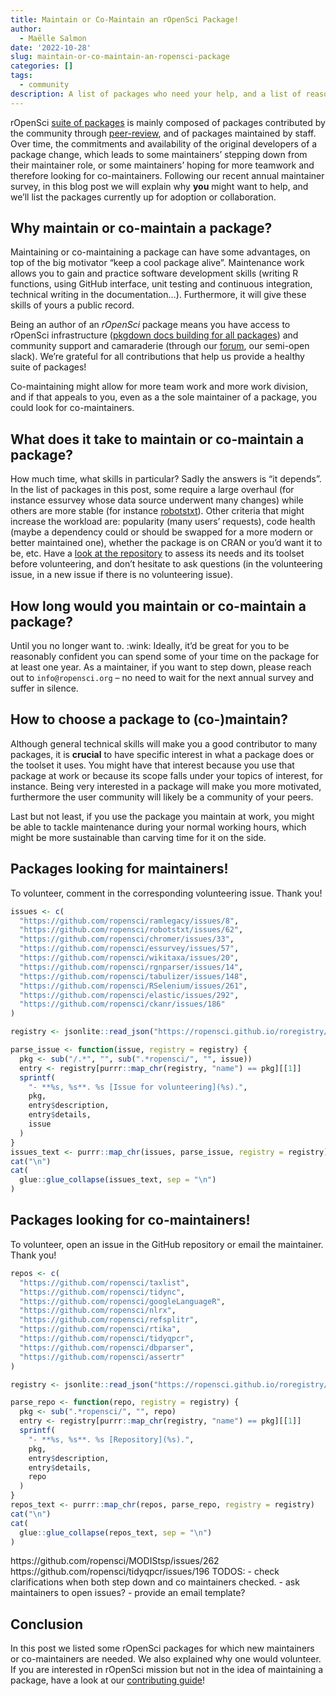 ```yaml
---
title: Maintain or Co-Maintain an rOpenSci Package!
author:
  - Maëlle Salmon
date: '2022-10-28'
slug: maintain-or-co-maintain-an-ropensci-package
categories: []
tags:
  - community
description: A list of packages who need your help, and a list of reasons why to help.
---
```


rOpenSci [suite of packages](/packages) is mainly composed of packages contributed by the community through [peer-review](/software-peer-review), and of packages maintained by staff. 
Over time, the commitments and availability of the original developers of a package change, which leads to some maintainers' stepping down from their maintainer role, or some maintainers' hoping for more teamwork and therefore looking for co-maintainers.
Following our recent annual maintainer survey, in this blog post we will explain why **you** might want to help, and we'll list the packages currently up for adoption or collaboration.

## Why maintain or co-maintain a package?

Maintaining or co-maintaining a package can have some advantages, on top of the big motivator "keep a cool package alive".
Maintenance work allows you to gain and practice software development skills (writing R functions, using GitHub interface, unit testing and continuous integration, technical writing in the documentation...).
Furthermore, it will give these skills of yours a public record.

Being an author of an _rOpenSci_ package means you have access to rOpenSci infrastructure ([pkgdown docs building for all packages](/blog/2021/09/03/runiverse-docs/)) and community support and camaraderie (through our [forum](/blog/2022/01/11/ropensci-forum/), our semi-open slack).
We're grateful for all contributions that help us provide a healthy suite of packages!

Co-maintaining might allow for more team work and more work division, and if that appeals to you, even as a the sole maintainer of a package, you could look for co-maintainers. 

## What does it take to maintain or co-maintain a package?

How much time, what skills in particular?
Sadly the answers is "it depends".
In the list of packages in this post, some require a large overhaul (for instance essurvey whose data source underwent many changes) while others are more stable (for instance [robotstxt](https://github.com/ropensci/robotstxt/)).
Other criteria that might increase the workload are: popularity (many users' requests), code health (maybe a dependency could or should be swapped for a more modern or better maintained one), whether the package is on CRAN or you'd want it to be, etc.
Have a [look at the repository](/blog/2022/07/01/evaluating-github-activity-for-contributors/) to assess its needs and its toolset before volunteering, and don't hesitate to ask questions (in the volunteering issue, in a new issue if there is no volunteering issue).

## How long would you maintain or co-maintain a package?

Until you no longer want to. :wink:
Ideally, it'd be great for you to be reasonably confident you can spend some of your time on the package for at least one year.
As a maintainer, if you want to step down, please reach out to `info@ropensci.org` -- no need to wait for the next annual survey and suffer in silence.

## How to choose a package to (co-)maintain?

Although general technical skills will make you a good contributor to many packages, it is **crucial** to have specific interest in what a package does or the toolset it uses.
You might have that interest because you use that package at work or because its scope falls under your topics of interest, for instance.
Being very interested in a package will make you more motivated, furthermore the user community will likely be a community of your peers.

Last but not least, if you use the package you maintain at work, you might be able to tackle maintenance during your normal working hours, which might be more sustainable than carving time for it on the side.

## Packages looking for maintainers!

To volunteer, comment in the corresponding volunteering issue. Thank you!

```r
issues <- c(
  "https://github.com/ropensci/ramlegacy/issues/8",
  "https://github.com/ropensci/robotstxt/issues/62",
  "https://github.com/ropensci/chromer/issues/33",
  "https://github.com/ropensci/essurvey/issues/57",
  "https://github.com/ropensci/wikitaxa/issues/20",
  "https://github.com/ropensci/rgnparser/issues/14",
  "https://github.com/ropensci/tabulizer/issues/148",
  "https://github.com/ropensci/RSelenium/issues/261",
  "https://github.com/ropensci/elastic/issues/292",
  "https://github.com/ropensci/ckanr/issues/186"
)

registry <- jsonlite::read_json("https://ropensci.github.io/roregistry/registry.json")[["packages"]]

parse_issue <- function(issue, registry = registry) {
  pkg <- sub("/.*", "", sub(".*ropensci/", "", issue))
  entry <- registry[purrr::map_chr(registry, "name") == pkg][[1]]
  sprintf(
    "- **%s, %s**. %s [Issue for volunteering](%s).",
    pkg,
    entry$description, 
    entry$details, 
    issue
  )
}
issues_text <- purrr::map_chr(issues, parse_issue, registry = registry)
cat("\n")
cat(
  glue::glue_collapse(issues_text, sep = "\n")
)
```

## Packages looking for co-maintainers!

To volunteer, open an issue in the GitHub repository or email the maintainer.
Thank you!

```r
repos <- c(
  "https://github.com/ropensci/taxlist",
  "https://github.com/ropensci/tidync",
  "https://github.com/ropensci/googleLanguageR",
  "https://github.com/ropensci/nlrx",
  "https://github.com/ropensci/refsplitr",
  "https://github.com/ropensci/rtika",
  "https://github.com/ropensci/tidyqpcr",
  "https://github.com/ropensci/dbparser",
  "https://github.com/ropensci/assertr"
)

registry <- jsonlite::read_json("https://ropensci.github.io/roregistry/registry.json")[["packages"]]

parse_repo <- function(repo, registry = registry) {
  pkg <- sub(".*ropensci/", "", repo)
  entry <- registry[purrr::map_chr(registry, "name") == pkg][[1]]
  sprintf(
    "- **%s, %s**. %s [Repository](%s).",
    pkg,
    entry$description, 
    entry$details, 
    repo
  )
}
repos_text <- purrr::map_chr(repos, parse_repo, registry = registry)
cat("\n")
cat(
  glue::glue_collapse(repos_text, sep = "\n")
)
```
https://github.com/ropensci/MODIStsp/issues/262
https://github.com/ropensci/tidyqpcr/issues/196
TODOS:
- check clarifications when both step down and co maintainers checked.
- ask maintainers to open issues?
- provide an email template?

## Conclusion

In this post we listed some rOpenSci packages for which new maintainers or co-maintainers are needed.
We also explained why one would volunteer.
If you are interested in rOpenSci mission but not in the idea of maintaining a package, have a look at our [contributing guide](https://contributing.ropensci.org/)!